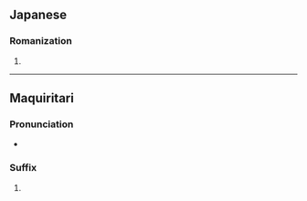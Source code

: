 {{also|Appendix:Variations of "chan"}}
==Japanese==

===Romanization===
{{ja-romaji}}

# {{ja-romanization of|ちゃん}}

----

==Maquiritari==

===Pronunciation===
* {{mch-IPA}}

===Suffix===
{{head|mch|suffix}}

# {{ngd|Allomorph of {{m|mch|-tan}} used for stems that end in {{m|mch||i}}.}}